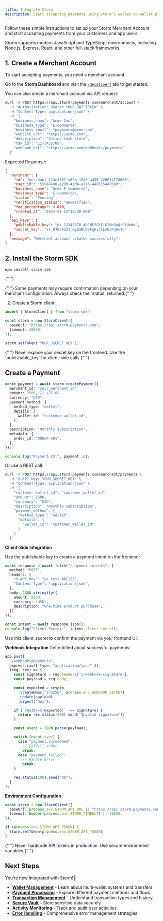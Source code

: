 ```yaml
---
title: Integrate Storm
description: Start accepting payments using Storm's wallet-to-wallet platform.
---
```


Follow these simple instructions to set up your Storm Merchant Account and start accepting payments from your customers and app users.

<Note type="info">
  Storm supports modern JavaScript and TypeScript environments, including
  Node.js, Express, React, and other full-stack frameworks.
</Note>

## 1. Create a Merchant Account

To start accepting payments, you need a merchant account.

Go to the **Storm Dashboard** and visit the [`/developers`](https://storm-pay.vercel.app/dashboard/developers) tab to get started.

You can also create a merchant account via API request:

```bash
curl -X POST https://api.storm-payments.com/merchant/account \
  -H "Authorization: Bearer YOUR_JWT_TOKEN" \
  -H "Content-Type: application/json" \
  -d '{
    "business_name": "Acme Inc",
    "business_type": "E-commerce",
    "business_email": "payments@acme.com",
    "website_url": "https://acme.com",
    "description": "Online tech store",
    "tax_id": "12-3456789",
    "webhook_url": "https://acme.com/webhooks/payments"
  }'
```

Expected Response:

```json
{
  "merchant": {
    "id": "merchant_123e4567-e89b-12d3-a456-426614174000",
    "user_id": "550e8400-e29b-41d4-a716-446655440000",
    "business_name": "Acme E-commerce",
    "business_type": "E-commerce",
    "status": "Pending",
    "verification_status": "Unverified",
    "fee_percentage": 0.029,
    "created_at": "2024-01-15T10:30:00Z"
  },
  "api_keys": {
    "publishable_key": "pk_12345678_AbCdEfGhIjKlMnOpQrStUvWx",
    "secret_key": "sk_87654321_XyZaBcDeFgHiJkLmNoPqRsTu"
  },
  "message": "Merchant account created successfully"
}
```

## 2. Install the Storm SDK

```typescript
npm install storm-sdk
```

{" "}

<Note type="warning">
  {" "}
  Some payments may require confirmation depending on your merchant configuration.
  Always check the `status` returned.{" "}
</Note>

2. Create a Storm client:

```typescript
import { StormClient } from "storm-sdk";

const storm = new StormClient({
  baseUrl: "https://api.storm-payments.com",
  timeout: 30000,
});

storm.setToken("YOUR_SECRET_KEY");
```

<Note type="warning">
  {" "}
  Never expose your secret key on the frontend. Use the `publishable_key` for client-side
  calls.{" "}
</Note>

## Create a Payment

```typescript
const payment = await storm.createPayment({
  merchant_id: "your_merchant_id",
  amount: 2500, // $25.00
  currency: "USD",
  payment_method: {
    method_type: "wallet",
    details: {
      wallet_id: "customer_wallet_id",
    },
  },
  description: "Monthly subscription",
  metadata: {
    order_id: "ORDER-001",
  },
});

console.log("Payment ID:", payment.id);
```

Or use a REST call:

```bash
curl -X POST https://api.storm-payments.com/merchant/payments \
  -H "X-API-Key: YOUR_SECRET_KEY" \
  -H "Content-Type: application/json" \
  -d '{
    "customer_wallet_id": "customer_wallet_id",
    "amount": 2500,
    "currency": "USD",
    "description": "Monthly subscription",
    "payment_method": {
      "method_type": "wallet",
      "details": {
        "wallet_id": "customer_wallet_id"
      }
    }
  }'
```

**Client-Side Integration**

Use the publishable key to create a payment intent on the frontend:

```typescript
const response = await fetch("/payment-intents", {
  method: "POST",
  headers: {
    "X-API-Key": "pk_test_ABC123",
    "Content-Type": "application/json",
  },
  body: JSON.stringify({
    amount: 2500,
    currency: "USD",
    description: "One-time product purchase",
  }),
});

const intent = await response.json();
console.log("Client Secret:", intent.client_secret);
```

Use this client_secret to confirm the payment via your frontend UI.

**Webhook Integration**
Get notified about successful payments:

```typescript
app.post(
  "/webhooks/payments",
  express.raw({ type: "application/json" }),
  (req, res) => {
    const signature = req.headers["x-webhook-signature"];
    const payload = req.body;

    const expected = crypto
      .createHmac("sha256", process.env.WEBHOOK_SECRET)
      .update(payload)
      .digest("hex");

    if (`sha256=${expected}` !== signature) {
      return res.status(400).send("Invalid signature");
    }

    const event = JSON.parse(payload);

    switch (event.type) {
      case "payment.succeeded":
        // Fulfill order
        break;
      case "payment.failed":
        // Handle error
        break;
    }

    res.status(200).send("OK");
  }
);
```

**Environment Configuration**

```typescript
const storm = new StormClient({
  baseUrl: process.env.STORM_API_URL || "https://api.storm-payments.com",
  timeout: Number(process.env.STORM_TIMEOUT) || 30000,
});

if (process.env.STORM_API_TOKEN) {
  storm.setToken(process.env.STORM_API_TOKEN);
}
```

<Note type="warning">
  {" "}
  Never hardcode API tokens in production. Use secure environment variables.{" "}
</Note>

## Next Steps

You're now integrated with Storm!🎉

- **[Wallet Management](/docs/introduction)** - Learn about multi-wallet systems and transfers
- **[Payment Processing](/docs/quick-start-guide)** - Explore different payment methods and flows
- **[Transaction Management](/docs/quick-start-guide)** - Understand transaction types and history
- **[Secure Vault](/docs/quick-start-guide)** - Store sensitive data securely
- **[Activity Monitoring](/docs/quick-start-guide)** - Track and audit user activities
- **[Error Handling](/docs/quick-start-guide)** - Comprehensive error management strategies

```

```
